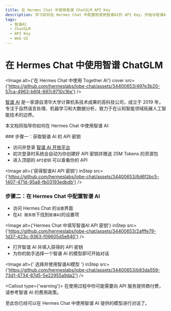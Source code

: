 ```yaml
---
title: 在 Hermes Chat 中使用智谱 ChatGLM API Key
description: 学习如何在 Hermes Chat 中配置和使用智谱AI的 API Key，开始与智谱AI提供的模型进行对话。
tags:
  - 智谱AI
  - ChatGLM
  - API Key
  - Web UI
---
```


# 在 Hermes Chat 中使用智谱 ChatGLM

<Image alt={'在 Hermes Chat 中使用 Together AI'} cover src={'https://github.com/hermeslabs/lobe-chat/assets/34400653/497e3b20-57ca-4963-b6f4-897c9710c16e'} />

[智谱 AI](https://www.zhipuai.cn/) 是一家源自清华大学计算机系技术成果的高科技公司，成立于 2019 年，专注于自然语言处理、机器学习和大数据分析，致力于在认知智能领域拓展人工智能技术的边界。

本文档将指导你如何在 Hermes Chat 中使用智谱 AI:

<Steps>
  ### 步骤一：获取智谱 AI 的 API 密钥

  - 访问并登录 [智谱 AI 开放平台](https://open.bigmodel.cn/)
  - 初次登录时系统会自动为你创建好 API 密钥并赠送 25M Tokens 的资源包
  - 进入顶部的 `API密钥` 可以查看你的 API

  <Image alt={'获得智谱AI API 密钥'} inStep src={'https://github.com/hermeslabs/lobe-chat/assets/34400653/6d6f2bc5-1407-471d-95a8-fb03193edbdb'} />

  ### 步骤二：在 Hermes Chat 中配置智谱 AI

  - 访问 Hermes Chat 的`设置`界面
  - 在`AI 服务商`下找到`智谱AI`的设置项

  <Image alt={'Hermes Chat 中填写智谱AI API 密钥'} inStep src={'https://github.com/hermeslabs/lobe-chat/assets/34400653/2afffe79-1d37-423c-9363-f09605d5e640'} />

  - 打开智谱 AI 并填入获得的 API 密钥
  - 为你的助手选择一个智谱 AI 的模型即可开始对话

  <Image alt={' 选择并使用智谱AI模型 '} inStep src={'https://github.com/hermeslabs/lobe-chat/assets/34400653/b83da559-73d1-4734-87d5-5e22955a9da2'} />

  <Callout type={'warning'}>
    在使用过程中你可能需要向 API 服务提供商付费，请参考智谱 AI 的费用政策。
  </Callout>
</Steps>

至此你已经可以在 Hermes Chat 中使用智谱 AI 提供的模型进行对话了。
